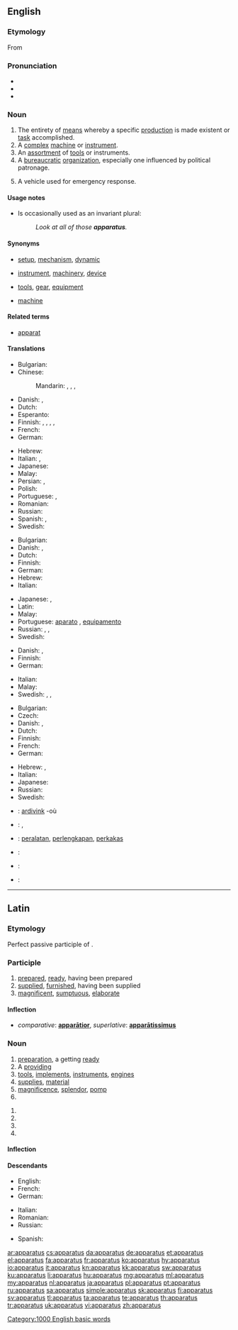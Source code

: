 ==English==

===Etymology===
From {{etyl|la|en}} {{term/t|la|apparātus}}

===Pronunciation===
* {{IPA|/æ.pəˈɹæ.təs/|/æ.pəˈɹeɪ.təs/|/æpəˈɹɑːtəs/}}
* {{audio|en-us-apparatus.ogg|Audio (US)}}
* {{rhymes|eɪtəs}}

===Noun===
{{en-noun|apparatuses|apparatus}}

# The entirety of [[means]] whereby a specific [[production]] is made existent or [[task]] accomplished.
# A [[complex]] [[machine]] or [[instrument]].
# An [[assortment]] of [[tool]]s or instruments.
# A [[bureaucratic]] [[organization]], especially one influenced by political patronage.
# {{context|firefighting|lang=en}} A vehicle used for emergency response.

====Usage notes====
* Is occasionally used as an invariant plural:
*: ''Look at all of those '''apparatus'''.''

====Synonyms====
* {{sense|entirety of means}} [[setup]], [[mechanism]], [[dynamic]]
* {{sense|complex machine}} [[instrument]], [[machinery]], [[device]]
* {{sense|assortment of tools}} [[tool]]s, [[gear]], [[equipment]]
* {{sense|political patronage organization}} [[machine]]

====Related terms====
* [[apparat]]

====Translations====
{{trans-top|complex machine or instrument}}
* Bulgarian: {{t+|bg|апарат}}
* Chinese:
*: Mandarin: {{t|cmn|儀器|sc=Hani}}, {{t+|cmn|仪器|tr=yíqì|sc=Hani}}, {{t|cmn|裝置|sc=Hani}}, {{t+|cmn|装置|tr=zhuāngzhì|sc=Hani}}
* Danish: {{t+|da|apparat|n}}, {{t|da|maskineri|n}}
* Dutch: {{t+|nl|apparaat}}
* Esperanto: {{t|eo|aparato}}
* Finnish: {{t+|fi|laite}}, {{t+|fi|laitteisto}}, {{t+|fi|koneisto}}, {{t+|fi|mekanismi}}, {{t+|fi|aparaatti}}
* French: {{t+|fr|appareil|m}}
* German: {{t+|de|Apparat|m}}
{{trans-mid}}
* Hebrew: {{t|he|מכשיר|m|tr=makhshír}}
* Italian: {{t+|it|impianto|m}}, {{t+|it|attrezzatura|f}}
* Japanese: {{t+|ja|装置|tr=そうち, sōchi|sc=Jpan}}
* Malay: {{t|ms|radas}}
* Persian: {{t+|fa|آپارات|tr=âpârât|sc=fa-Arab}}, {{t+|fa|دستگاه|tr=dastgâh|sc=fa-Arab}}
* Polish: {{t+|pl|aparat|m}}
* Portuguese: {{t+|pt|aparelho|m}}, {{t+|pt|equipamento|m}}
* Romanian: {{t+|ro|aparat|n}}
* Russian: {{t+|ru|аппарат|m|tr=apparát|sc=Cyrl}}
* Spanish: {{t+|es|aparato|m}}, {{t+|es|equipo|m}}
* Swedish: {{t+|sv|apparat|c}}
{{trans-bottom}}

{{trans-top|assortment of tools or instruments}}
* Bulgarian: {{t+|bg|инструменти}}
* Danish: {{t+|da|apparat|n}}, {{t|da|maskineri|n}}
* Dutch: {{t+|nl|apparaat}}
* Finnish: {{t+|fi|laitteisto}}
* German: {{t+|de|Apparat|m}}
* Hebrew: {{t+|he|מנגנון|m|tr=manganón}}
* Italian: {{t+|it|apparecchio|m}}
{{trans-mid}}
* Japanese: {{t+|ja|装置|tr=そうち, sōchi|sc=Jpan}}, {{t+|ja|機器|tr=きき, kiki|sc=Jpan}}
* Latin: {{t|la|apparātus|m}}
* Malay: {{t|ms|radas}}
* Portuguese: [[aparato]] {{g|m}}, [[equipamento]] {{g|m}}
* Russian: {{t+|ru|аппарат|m|tr=apparát|sc=Cyrl}}, {{t+|ru|аппаратура|f|tr=apparatúra|sc=Cyrl}}, {{t+|ru|оборудование|n|tr=oborúdovanije|sc=Cyrl}}
* Swedish: {{t+|sv|apparat|c}}
{{trans-bottom}}

{{trans-top|given system of procedures}}
* Danish: {{t+|da|apparat|n}}, {{t|da|maskineri|n}}
* Finnish: {{t+|fi|koneisto}}
* German: {{t+|de|Apparat|m}}
{{trans-mid}}
* Italian: {{t+|it|sistema|f}}
* Malay: {{t|ms|radas}}
* Swedish: {{t+|sv|apparat|c}}, {{t+|sv|system|n}}, {{t+|sv|mekanism|c}}
{{trans-bottom}}

{{trans-top|bureaucratic organization}}
* Bulgarian: {{t+|bg|апарат}}
* Czech: {{t|cs|aparát|m}}
* Danish: {{t+|da|apparat|n}}, {{t|da|maskineri|n}}
* Dutch: {{t+|nl|apparaat}}
* Finnish: {{t+|fi|koneisto}}
* French: {{t+|fr|appareil|m}}
* German: {{t+|de|Apparat|m}}
{{trans-mid}}
* Hebrew: {{t+|he|מערכת|f|tr=ma'arékhet}},  {{t+|he|מנגנון|m|tr=manganón}}
* Italian: {{t+|it|sistema|f}}
* Japanese: {{t+|ja|機構|tr=きこう, kikō|sc=Jpan}}
* Russian: {{t+|ru|аппарат|m|tr=apparát|sc=Cyrl}}
* Swedish: {{t+|sv|apparat|c}}
{{trans-bottom}}

{{trans-top|a vehicle used for emergency response}}
{{trans-mid}}
{{trans-bottom}}

{{checktrans-top}}
* {{ttbc|br}}: [[ardivink]] {{g|m}} -où
* {{ttbc|ka}}: {{t|ka|ინსტრუმენტი|tr=instrumenti}}, {{t|ka|ხელსაწყო}}
* {{ttbc|id}}: [[alat|peralatan]], [[lengkap|perlengkapan]], [[perkakas]]
{{trans-mid}}
* {{ttbc|ia}}: {{t|ia|apparato}}
* {{ttbc|te}}: {{t+|te|పరికరం}}
* {{ttbc|tr}}: {{t+|tr|mekanizma}}
{{trans-bottom}}

[[Category:1000 English basic words]]

----

==Latin==

===Etymology===
Perfect passive participle of {{term/t|la|apparō||prepare}}.

===Participle===
{{la-perfect participle|apparat|apparāt}}

# [[prepared]], [[ready]], having been prepared
# [[supplied]], [[furnished]], having been supplied
# [[magnificent]], [[sumptuous]], [[elaborate]]

====Inflection====
{{la-decl-1&2|apparāt}}

* ''comparative'': '''[[apparatior|apparātior]]''', ''superlative'': '''[[aparatissimus|apparātissimus]]'''

===Noun===
{{la-noun|apparātus|apparatus|apparātūs|m|fourth}}

# [[preparation]], a getting [[ready]]
# A [[providing]]
# [[tool]]s, [[implement]]s, [[instrument]]s, [[engine]]s
# [[supply|supplies]], [[material]]
# [[magnificence]], [[splendor]], [[pomp]]
# {{inflection of|apparātus||voc|s|lang=la}}

{{la-noun-form|apparātūs}} {{g|m}}
# {{inflection of|apparātus||gen|s|lang=la}}
# {{inflection of|apparātus||nom|p|lang=la}}
# {{inflection of|apparātus||acc|p|lang=la}}
# {{inflection of|apparātus||voc|p|lang=la}}

====Inflection====
{{la-decl-4th|apparāt}}

====Descendants====
{{top2}}
* English: {{l/en|apparatus}}
* French: {{l/fr|apparat}}
* German: {{l/de|Apparat}} {{gloss|apparatus, phone}}
{{mid2}}
* Italian: {{l|it|apparato}}
* Romanian: {{l|ro|aparat}}
* Russian: {{l|ru|аппарат|tr=apparát}} {{gloss|apparatus, camera}}
{{bottom}}
* Spanish: {{l|es|aparato}}

[[ar:apparatus]]
[[cs:apparatus]]
[[da:apparatus]]
[[de:apparatus]]
[[et:apparatus]]
[[el:apparatus]]
[[fa:apparatus]]
[[fr:apparatus]]
[[ko:apparatus]]
[[hy:apparatus]]
[[io:apparatus]]
[[it:apparatus]]
[[kn:apparatus]]
[[kk:apparatus]]
[[sw:apparatus]]
[[ku:apparatus]]
[[li:apparatus]]
[[hu:apparatus]]
[[mg:apparatus]]
[[ml:apparatus]]
[[my:apparatus]]
[[nl:apparatus]]
[[ja:apparatus]]
[[pl:apparatus]]
[[pt:apparatus]]
[[ru:apparatus]]
[[sa:apparatus]]
[[simple:apparatus]]
[[sk:apparatus]]
[[fi:apparatus]]
[[sv:apparatus]]
[[tl:apparatus]]
[[ta:apparatus]]
[[te:apparatus]]
[[th:apparatus]]
[[tr:apparatus]]
[[uk:apparatus]]
[[vi:apparatus]]
[[zh:apparatus]]